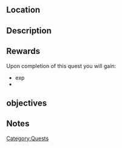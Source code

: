 {{Questbox
|name= 
|category=Quests
| level = 
| levelreq = ???
|start= 
|end=
|experience = 
|money={{cost|}}
|previous=
|next=
}}
==Location==

==Description==

==Rewards==
Upon completion of this quest you will gain:
*exp
*{{cost|}}
==objectives==
<!--if there are muliple parts lable them accordingly-->
==Notes==


[[Category:Quests]]